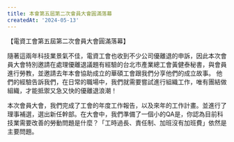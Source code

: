 ```yaml
---
title: 本會第五屆第二次會員大會圓滿落幕
createdAt: '2024-05-13'
---
```


【電資工會第五屆第二次會員大會圓滿落幕】

隨著這兩年科技業景氣不佳，電資工會也收到不少公司優離退的申訴，因此本次會員大會特別邀請在處理優離退議題有經驗的台北市產業總工會黃健泰秘書，與會員進行勞教，並邀請去年本會協助成立的華碩工會跟我們分享他們的成立故事。
他們的經驗告訴我們，在日常的職場中，我們就需要嘗試進行組織工作，唯有團結做組織，才能抵禦又急又快的優離退浪潮！

本次會員大會，我們完成了工會的年度工作報告，以及來年的工作計畫。並進行了理事補選，選出新任幹部。在大會中，我們準備了一個小的QA是，你認為目前科技業需要改善的勞動問題是什麼？「工時過長、責任制、加班沒有加班費」依然是主要問題。

